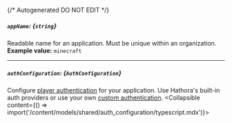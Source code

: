 {/* Autogenerated DO NOT EDIT  */}

##### `appName`: *{`string`}*
Readable name for an application. Must be unique within an organization.
<br/>
**Example value:** `minecraft`

---
##### `authConfiguration`: *{`AuthConfiguration`}*
Configure [player authentication](https://hathora.dev/docs/lobbies\-and\-matchmaking/auth\-service) for your application. Use Hathora's built\-in auth providers or use your own [custom authentication](https://hathora.dev/docs/lobbies\-and\-matchmaking/auth\-service\#custom\-auth\-provider).
<Collapsible content={() => import('/content/models/shared/auth_configuration/typescript.mdx')}>
</Collapsible>

